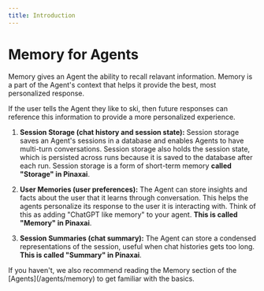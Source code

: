 ```yaml
---
title: Introduction
---
```


# Memory for Agents

Memory gives an Agent the ability to recall relavant information. Memory is a part of the Agent's context that helps it provide the best, most personalized response.

<Check>
If the user tells the Agent they like to ski, then future responses can reference this information to provide a more personalized experience.
</Check>

1. **Session Storage (chat history and session state):** Session storage saves an Agent's sessions in a database and enables Agents to have multi-turn conversations. Session storage also holds the session state, which is persisted across runs because it is saved to the database after each run. Session storage is a form of short-term memory **called "Storage" in Pinaxai**.

2. **User Memories (user preferences):** The Agent can store insights and facts about the user that it learns through conversation. This helps the agents personalize its response to the user it is interacting with. Think of this as adding "ChatGPT like memory" to your agent. **This is called "Memory" in Pinaxai**.

3. **Session Summaries (chat summary):** The Agent can store a condensed representations of the session, useful when chat histories gets too long. **This is called "Summary" in Pinaxai**.

<Note>
If you haven't, we also recommend reading the Memory section of the [Agents](/agents/memory) to get familiar with the basics.
</Note>
